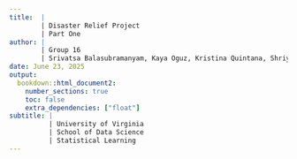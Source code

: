 ```yaml
---
title:  |
        | Disaster Relief Project
        | Part One
author: |
        | Group 16
        | Srivatsa Balasubramanyam, Kaya Oguz, Kristina Quintana, Shriya Kuruba
date: June 23, 2025
output:
  bookdown::html_document2:
    number_sections: true
    toc: false
    extra_dependencies: ["float"]
subtitle: |
          | University of Virginia
          | School of Data Science
          | Statistical Learning
---
```

